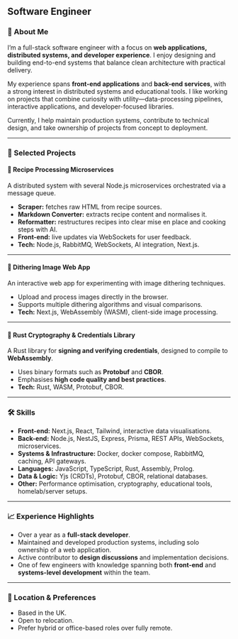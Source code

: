 ## Software Engineer

### 👋 About Me

I’m a full-stack software engineer with a focus on **web applications, distributed systems, and developer experience**. I enjoy designing and building end-to-end systems that balance clean architecture with practical delivery.

My experience spans **front-end applications** and **back-end services**, with a strong interest in distributed systems and educational tools. I like working on projects that combine curiosity with utility—data-processing pipelines, interactive applications, and developer-focused libraries.

Currently, I help maintain production systems, contribute to technical design, and take ownership of projects from concept to deployment.

---

### 🚀 Selected Projects

#### 🔹 **Recipe Processing Microservices**

A distributed system with several Node.js microservices orchestrated via a message queue.

- **Scraper:** fetches raw HTML from recipe sources.
- **Markdown Converter:** extracts recipe content and normalises it.
- **Reformatter:** restructures recipes into clear mise en place and cooking steps with AI.
- **Front-end:** live updates via WebSockets for user feedback.
- **Tech:** Node.js, RabbitMQ, WebSockets, AI integration, Next.js.

---

#### 🔹 **Dithering Image Web App**

An interactive web app for experimenting with image dithering techniques.

- Upload and process images directly in the browser.
- Supports multiple dithering algorithms and visual comparisons.
- **Tech:** Next.js, WebAssembly (WASM), client-side image processing.

---

#### 🔹 **Rust Cryptography & Credentials Library**

A Rust library for **signing and verifying credentials**, designed to compile to **WebAssembly**.

- Uses binary formats such as **Protobuf** and **CBOR**.
- Emphasises **high code quality and best practices**.
- **Tech:** Rust, WASM, Protobuf, CBOR.

---

### 🛠️ Skills

- **Front-end:** Next.js, React, Tailwind, interactive data visualisations.
- **Back-end:** Node.js, NestJS, Express, Prisma, REST APIs, WebSockets, microservices.
- **Systems & Infrastructure:** Docker, docker compose, RabbitMQ, caching, API gateways.
- **Languages:** JavaScript, TypeScript, Rust, Assembly, Prolog.
- **Data & Logic:** Yjs (CRDTs), Protobuf, CBOR, relational databases.
- **Other:** Performance optimisation, cryptography, educational tools, homelab/server setups.

---

### 📈 Experience Highlights

- Over a year as a **full-stack developer**.
- Maintained and developed production systems, including solo ownership of a web application.
- Active contributor to **design discussions** and implementation decisions.
- One of few engineers with knowledge spanning both **front-end** and **systems-level development** within the team.

---

### 📍 Location & Preferences

- Based in the UK.
- Open to relocation.
- Prefer hybrid or office-based roles over fully remote.
